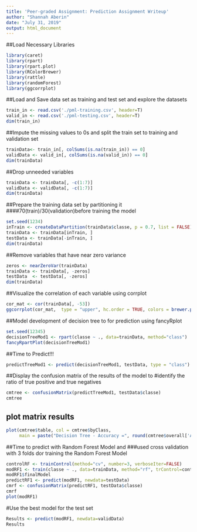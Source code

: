 ---
title: 'Peer-graded Assignment: Prediction Assignment Writeup'
author: "Shannah Aberin"
date: "July 31, 2019"
output: html_document
---

##Load Necessary Libraries
```{r}
library(caret)
library(rpart)
library(rpart.plot)
library(RColorBrewer)
library(rattle)
library(randomForest)
library(ggcorrplot)
```
##Load and Save data set as training and test set and explore the datasets
```{r}
train_in <- read.csv('./pml-training.csv', header=T)
valid_in <- read.csv('./pml-testing.csv', header=T)
dim(train_in)
```
##Impute the missing values to 0s and split the train set to training and validation set
```{r}
trainData<- train_in[, colSums(is.na(train_in)) == 0]
validData <- valid_in[, colSums(is.na(valid_in)) == 0]
dim(trainData)
```
##Drop unneeded variables
```{r}
trainData <- trainData[, -c(1:7)]
validData <- validData[, -c(1:7)]
dim(trainData)

```
##Prepare the training data set by partitioning it 
####70(train)/30(validation)before training the model
```{r}
set.seed(1234) 
inTrain <- createDataPartition(trainData$classe, p = 0.7, list = FALSE)
trainData <- trainData[inTrain, ]
testData <- trainData[-inTrain, ]
dim(trainData)

```
##Remove variables that have near zero variance
```{r}
zeros <- nearZeroVar(trainData)
trainData <- trainData[, -zeros]
testData  <- testData[, -zeros]
dim(trainData)
```
##Visualize the correlation of each variable using corrplot
```{r}
cor_mat <- cor(trainData[, -53])
ggcorrplot(cor_mat,  type = "upper", hc.order = TRUE, colors = brewer.pal(n = 3, name = "RdYlBu"))
```

##Model development of decision tree to for prediction using fancyRplot
```{r}
set.seed(12345)
decisionTreeMod1 <- rpart(classe ~ ., data=trainData, method="class")
fancyRpartPlot(decisionTreeMod1)
```
##Time to Predict!!!
```{r}
predictTreeMod1 <- predict(decisionTreeMod1, testData, type = "class")
```
##Display the confusion matrix of the results of the model to 
#identify the ratio of true positive and true negatives
```{r}
cmtree <- confusionMatrix(predictTreeMod1, testData$classe)
cmtree
```
## plot matrix results
```{r}
plot(cmtree$table, col = cmtree$byClass, 
     main = paste("Decision Tree - Accuracy =", round(cmtree$overall['Accuracy'], 4)))
```
##Time to predict with Random Forest Model and 
###used cross validation with 3 folds dor training the Random Forest Model
```{r}
controlRF <- trainControl(method="cv", number=3, verboseIter=FALSE)
modRF1 <- train(classe ~ ., data=trainData, method="rf", trControl=controlRF)
modRF1$finalModel
predictRF1 <- predict(modRF1, newdata=testData)
cmrf <- confusionMatrix(predictRF1, testData$classe)
cmrf
plot(modRF1)
```
#Use the best model for the test set
```{r}
Results <- predict(modRF1, newdata=validData)
Results
```

